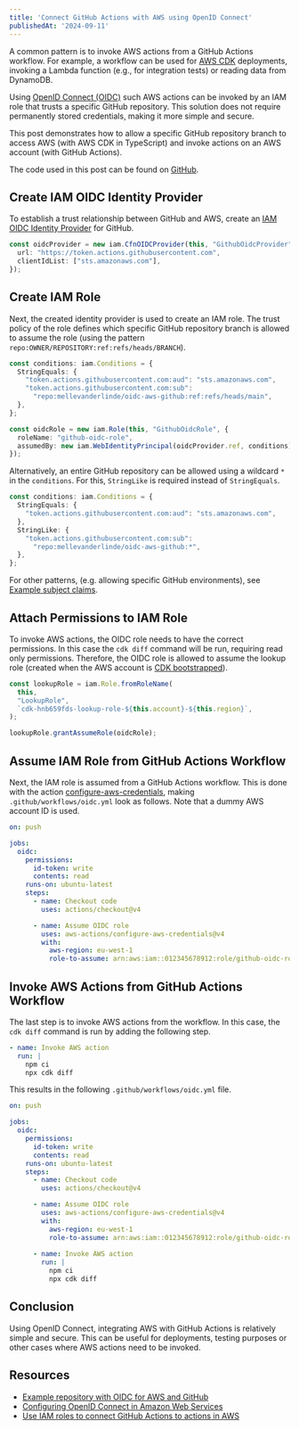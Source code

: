```yaml
---
title: 'Connect GitHub Actions with AWS using OpenID Connect'
publishedAt: '2024-09-11'
---
```


A common pattern is to invoke AWS actions from a GitHub Actions workflow. 
For example, a workflow can be used for [AWS CDK](https://docs.aws.amazon.com/cdk/v2/guide/home.html) deployments, invoking a Lambda function (e.g., for integration tests) or reading data from DynamoDB. 

Using [OpenID Connect (OIDC)](https://openid.net/developers/how-connect-works/) such AWS actions can be invoked by an IAM role that trusts a specific GitHub repository.
This solution does not require permanently stored credentials, making it more simple and secure.

This post demonstrates how to allow a specific GitHub repository branch to access AWS (with AWS CDK in TypeScript) and invoke actions on an AWS account (with GitHub Actions).

The code used in this post can be found on [GitHub](https://github.com/mellevanderlinde/oidc-aws-github).

## Create IAM OIDC Identity Provider

To establish a trust relationship between GitHub and AWS, create an [IAM OIDC Identity Provider](https://docs.aws.amazon.com/IAM/latest/UserGuide/id_roles_providers_create_oidc.html) for GitHub.

```ts
const oidcProvider = new iam.CfnOIDCProvider(this, "GithubOidcProvider", {
  url: "https://token.actions.githubusercontent.com",
  clientIdList: ["sts.amazonaws.com"],
});
```

## Create IAM Role

Next, the created identity provider is used to create an IAM role. 
The trust policy of the role defines which specific GitHub repository branch is allowed to assume the role (using the pattern `repo:OWNER/REPOSITORY:ref:refs/heads/BRANCH`).

```ts
const conditions: iam.Conditions = {
  StringEquals: {
    "token.actions.githubusercontent.com:aud": "sts.amazonaws.com",
    "token.actions.githubusercontent.com:sub":
      "repo:mellevanderlinde/oidc-aws-github:ref:refs/heads/main",
  },
};

const oidcRole = new iam.Role(this, "GithubOidcRole", {
  roleName: "github-oidc-role",
  assumedBy: new iam.WebIdentityPrincipal(oidcProvider.ref, conditions),
});
```

Alternatively, an entire GitHub repository can be allowed using a wildcard `*` in the `conditions`. For this, `StringLike` is required instead of `StringEquals`.

```ts
const conditions: iam.Conditions = {
  StringEquals: {
    "token.actions.githubusercontent.com:aud": "sts.amazonaws.com",
  },
  StringLike: {
    "token.actions.githubusercontent.com:sub":
      "repo:mellevanderlinde/oidc-aws-github:*",
  },
};
```

For other patterns, (e.g. allowing specific GitHub environments), see [Example subject claims](https://docs.github.com/en/actions/security-for-github-actions/security-hardening-your-deployments/about-security-hardening-with-openid-connect#example-subject-claims).

## Attach Permissions to IAM Role

To invoke AWS actions, the OIDC role needs to have the correct permissions. 
In this case the `cdk diff` command will be run, requiring read only permissions.
Therefore, the OIDC role is allowed to assume the lookup role (created when the AWS account is [CDK bootstrapped](https://docs.aws.amazon.com/cdk/v2/guide/bootstrapping.html)).

```ts
const lookupRole = iam.Role.fromRoleName(
  this,
  "LookupRole",
  `cdk-hnb659fds-lookup-role-${this.account}-${this.region}`,
);

lookupRole.grantAssumeRole(oidcRole);
```

## Assume IAM Role from GitHub Actions Workflow

Next, the IAM role is assumed from a GitHub Actions workflow. 
This is done with the action [configure-aws-credentials](https://github.com/aws-actions/configure-aws-credentials), making `.github/workflows/oidc.yml` look as follows.
Note that a dummy AWS account ID is used.

```yaml
on: push

jobs:
  oidc:
    permissions:
      id-token: write
      contents: read
    runs-on: ubuntu-latest
    steps:
      - name: Checkout code
        uses: actions/checkout@v4

      - name: Assume OIDC role
        uses: aws-actions/configure-aws-credentials@v4
        with:
          aws-region: eu-west-1
          role-to-assume: arn:aws:iam::012345678912:role/github-oidc-role
```

## Invoke AWS Actions from GitHub Actions Workflow

The last step is to invoke AWS actions from the workflow. In this case, the `cdk diff` command is run by adding the following step.

```yaml
- name: Invoke AWS action
  run: |
    npm ci
    npx cdk diff
```

This results in the following `.github/workflows/oidc.yml` file.

```yaml
on: push

jobs:
  oidc:
    permissions:
      id-token: write
      contents: read
    runs-on: ubuntu-latest
    steps:
      - name: Checkout code
        uses: actions/checkout@v4

      - name: Assume OIDC role
        uses: aws-actions/configure-aws-credentials@v4
        with:
          aws-region: eu-west-1
          role-to-assume: arn:aws:iam::012345678912:role/github-oidc-role
          
      - name: Invoke AWS action
        run: |
          npm ci
          npx cdk diff
```

## Conclusion

Using OpenID Connect, integrating AWS with GitHub Actions is relatively simple and secure.
This can be useful for deployments, testing purposes or other cases where AWS actions need to be invoked.

## Resources

- [Example repository with OIDC for AWS and GitHub](https://github.com/mellevanderlinde/oidc-aws-github)
- [Configuring OpenID Connect in Amazon Web Services](https://docs.github.com/en/actions/security-for-github-actions/security-hardening-your-deployments/configuring-openid-connect-in-amazon-web-services)
- [Use IAM roles to connect GitHub Actions to actions in AWS](https://aws.amazon.com/blogs/security/use-iam-roles-to-connect-github-actions-to-actions-in-aws/)

